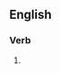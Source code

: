 ==English==

===Verb===
{{head|en|present participle}}

# {{present participle of|audible|lang=en|nocat=1}}